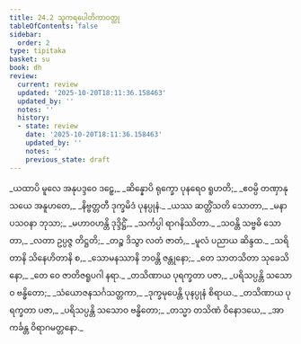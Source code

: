 ```yaml
---
title: 24.2 သူကရပေါတိကာဝတ္ထု
tableOfContents: false
sidebar:
  order: 2
type: tipitaka
basket: su
book: dh
review:
  current: review
  updated: '2025-10-20T18:11:36.158463'
  updated_by: ''
  notes: ''
  history:
  - state: review
    date: '2025-10-20T18:11:36.158463'
    updated_by: ''
    notes: ''
    previous_state: draft
---
```



<DynamicBreadcrumb />


<ReviewStatus review={frontmatter.review} showDetails={true} />

<HypothesisAnnotation frontmatter={frontmatter} />

<Division number="338" book="dh" e="ch" v="18" p="62">

<Paragraph number="364" type="verses" book="dh">
_ယထာပိ မူလေ အနုပဒ္ဒဝေ ဒဠှေ,_  
_ဆိန္နောပိ ရုက္ခော ပုနရေဝ ရူဟတိ;_  
_ဧဝမ္ပိ တဏှာနုသယေ အနူဟတေ,_  
_နိဗ္ဗတ္တတီ ဒုက္ခမိဒံ ပုနပ္ပုနံ._  

</Paragraph>

</Division>
<Division number="339" book="dh" e="ch" v="18" p="62">

<Paragraph number="365" type="verses" book="dh">
_ယဿ ဆတ္တိံသတိ သောတာ,_  
_မနာပသဝနာ ဘုသာ;_  
_မဟာဝဟန္တိ ဒုဒ္ဒိဋ္ဌိံ,_  
_သင်္ကပ္ပါ ရာဂနိဿိတာ._  

</Paragraph>

</Division>
<Division number="340" book="dh" e="ch" v="18" p="62">

<Paragraph number="366" type="verses" book="dh">
_သဝန္တိ သဗ္ဗဓိ သောတာ,_  
_လတာ ဥပ္ပဇ္ဇ တိဋ္ဌတိ;_  
_တဉ္စ ဒိသွာ လတံ ဇာတံ,_  
_မူလံ ပညာယ ဆိန္ဒထ._  

</Paragraph>

</Division>
<Division number="341" book="dh" e="ch" v="18" p="62">

<Paragraph number="367" type="verses" book="dh">
_သရိတာနိ သိနေဟိတာနိ စ,_  
_သောမနဿာနိ ဘဝန္တိ ဇန္တုနော;_  
_တေ သာတသိတာ သုခေသိနော,_  
_တေ ဝေ ဇာတိဇရူပဂါ နရာ._  

</Paragraph>

</Division>
<Division number="342" book="dh" e="ch" v="18" p="62">

<Paragraph number="368" type="verses" book="dh">
_တသိဏာယ ပုရက္ခတာ ပဇာ,_  
_ပရိသပ္ပန္တိ သသောဝ ဗန္ဓိတော;_  
_သံယောဇနသင်္ဂသတ္တကာ,_  
_ဒုက္ခမုပေန္တိ ပုနပ္ပုနံ စိရာယ._  

</Paragraph>

</Division>
<Division number="343" book="dh" e="ch" v="18" p="62">

<Paragraph number="369" type="verses" book="dh">
_တသိဏာယ ပုရက္ခတာ ပဇာ,_  
_ပရိသပ္ပန္တိ သသောဝ ဗန္ဓိတော;_  
_တသ္မာ တသိဏံ ဝိနောဒယေ,_  
_အာကင်္ခန္တ ဝိရာဂမတ္တနော._
</Paragraph>
</Division>